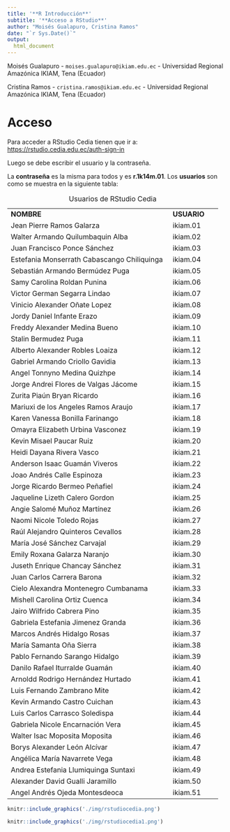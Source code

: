 ```yaml
---
title: '**R Introducción**'
subtitle: '**Acceso a RStudio**'
author: "Moisés Gualapuro, Cristina Ramos"
date: "`r Sys.Date()`"
output:
  html_document
---
```



Moisés Gualapuro - `moises.gualapuro@ikiam.edu.ec` - Universidad Regional Amazónica IKIAM, Tena (Ecuador)

Cristina Ramos - `cristina.ramos@ikiam.edu.ec` - Universidad Regional Amazónica IKIAM, Tena (Ecuador)

# Acceso

Para acceder a RStudio Cedia tienen que ir a: <https://rstudio.cedia.edu.ec/auth-sign-in>

Luego se debe escribir el usuario y la contraseña.

La **contraseña** es la misma para todos y es **r.1k14m.01**. Los **usuarios** son como se muestra en la siguiente tabla:

+----------------------------------------------------+---------------+
| **NOMBRE**                                         | **USUARIO**   |
+----------------------------------------------------+---------------+
| Jean Pierre Ramos Galarza                          | ikiam.01      |
+----------------------------------------------------+---------------+
| Walter Armando Quilumbaquin Alba                   | ikiam.02      |
+----------------------------------------------------+---------------+
| Juan Francisco Ponce Sánchez                       | ikiam.03      |
+----------------------------------------------------+---------------+
| Estefania Monserrath Cabascango Chiliquinga        | ikiam.04      |
+----------------------------------------------------+---------------+
| Sebastián Armando Bermúdez Puga                    | ikiam.05      |
+----------------------------------------------------+---------------+
| Samy Carolina Roldan Punina                        | ikiam.06      |
+----------------------------------------------------+---------------+
| Victor German Segarra Lindao                       | ikiam.07      |
+----------------------------------------------------+---------------+
| Vinicio Alexander Oñate Lopez                      | ikiam.08      |
+----------------------------------------------------+---------------+
| Jordy Daniel Infante Erazo                         | ikiam.09      |
+----------------------------------------------------+---------------+
| Freddy Alexander Medina Bueno                      | ikiam.10      |
+----------------------------------------------------+---------------+
| Stalin Bermudez Puga                               | ikiam.11      |
+----------------------------------------------------+---------------+
| Alberto Alexander Robles Loaiza                    | ikiam.12      |
+----------------------------------------------------+---------------+
| Gabriel Armando Criollo Gavidia                    | ikiam.13      |
+----------------------------------------------------+---------------+
| Angel Tonnyno Medina Quizhpe                       | ikiam.14      |
+----------------------------------------------------+---------------+
| Jorge Andrei Flores de Valgas Jácome               | ikiam.15      |
+----------------------------------------------------+---------------+
| Zurita Piaún Bryan Ricardo                         | ikiam.16      |
+----------------------------------------------------+---------------+
| Mariuxi de los Angeles Ramos Araujo                | ikiam.17      |
+----------------------------------------------------+---------------+
| Karen Vanessa Bonilla Farinango                    | ikiam.18      |
+----------------------------------------------------+---------------+
| Omayra Elizabeth Urbina Vasconez                   | ikiam.19      |
+----------------------------------------------------+---------------+
| Kevin Misael Paucar Ruiz                           | ikiam.20      |
+----------------------------------------------------+---------------+
| Heidi Dayana Rivera Vasco                          | ikiam.21      |
+----------------------------------------------------+---------------+
| Anderson Isaac Guamán Viveros                      | ikiam.22      |
+----------------------------------------------------+---------------+
| Joao Andrés Calle Espinoza                         | ikiam.23      |
+----------------------------------------------------+---------------+
| Jorge Ricardo Bermeo Peñafiel                      | ikiam.24      |
+----------------------------------------------------+---------------+
| Jaqueline Lizeth Calero Gordon                     | ikiam.25      |
+----------------------------------------------------+---------------+
| Angie Salomé Muñoz Martínez                        | ikiam.26      |
+----------------------------------------------------+---------------+
| Naomi Nicole Toledo Rojas                          | ikiam.27      |
+----------------------------------------------------+---------------+
| Raúl Alejandro Quinteros Cevallos                  | ikiam.28      |
+----------------------------------------------------+---------------+
| María José Sánchez Carvajal                        | ikiam.29      |
+----------------------------------------------------+---------------+
| Emily Roxana Galarza Naranjo                       | ikiam.30      |
+----------------------------------------------------+---------------+
| Juseth Enrique Chancay Sánchez                     | ikiam.31      |
+----------------------------------------------------+---------------+
| Juan Carlos Carrera Barona                         | ikiam.32      |
+----------------------------------------------------+---------------+
| Cielo Alexandra Montenegro Cumbanama               | ikiam.33      |
+----------------------------------------------------+---------------+
| Mishell Carolina Ortiz Cuenca                      | ikiam.34      |
+----------------------------------------------------+---------------+
| Jairo Wilfrido Cabrera Pino                        | ikiam.35      |
+----------------------------------------------------+---------------+
| Gabriela Estefania Jimenez Granda                  | ikiam.36      |
+----------------------------------------------------+---------------+
| Marcos Andrés Hidalgo Rosas                        | ikiam.37      |
+----------------------------------------------------+---------------+
| María Samanta Oña Sierra                           | ikiam.38      |
+----------------------------------------------------+---------------+
| Pablo Fernando Sarango Hidalgo                     | ikiam.39      |
+----------------------------------------------------+---------------+
| Danilo Rafael Iturralde Guamán                     | ikiam.40      |
+----------------------------------------------------+---------------+
| Arnoldd Rodrigo Hernández Hurtado                  | ikiam.41      |
+----------------------------------------------------+---------------+
| Luis Fernando Zambrano Mite                        | ikiam.42      |
+----------------------------------------------------+---------------+
| Kevin Armando Castro Cuichan                       | ikiam.43      |
+----------------------------------------------------+---------------+
| Luis Carlos Carrasco Soledispa                     | ikiam.44      |
+----------------------------------------------------+---------------+
| Gabriela Nicole Encarnación Vera                   | ikiam.45      |
+----------------------------------------------------+---------------+
| Walter Isac Moposita Moposita                      | ikiam.46      |
+----------------------------------------------------+---------------+
| Borys Alexander León Alcívar                       | ikiam.47      |
+----------------------------------------------------+---------------+
| Angélica María Navarrete Vega                      | ikiam.48      |
+----------------------------------------------------+---------------+
| Andrea Estefania Llumiquinga Suntaxi               | ikiam.49      |
+----------------------------------------------------+---------------+
| Alexander David Gualli Jaramillo                   | ikiam.50      |
+----------------------------------------------------+---------------+
| Angel Andrés Ojeda Montesdeoca                     | ikiam.51      |
+----------------------------------------------------+---------------+

: Usuarios de RStudio Cedia


```r
knitr::include_graphics('./img/rstudiocedia.png')
```

```r
knitr::include_graphics('./img/rstudiocedia1.png')
```

